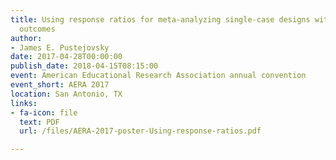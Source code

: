 ```yaml
---
title: Using response ratios for meta-analyzing single-case designs with behavioral
  outcomes
author:
- James E. Pustejovsky
date: 2017-04-28T00:00:00
publish_date: 2018-04-15T08:15:00
event: American Educational Research Association annual convention
event_short: AERA 2017
location: San Antonio, TX
links:
- fa-icon: file
  text: PDF
  url: /files/AERA-2017-poster-Using-response-ratios.pdf

---
```




